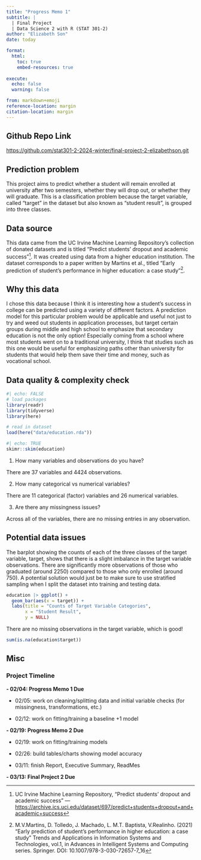 ```yaml
---
title: "Progress Memo 1"
subtitle: |
  | Final Project 
  | Data Science 2 with R (STAT 301-2)
author: "Elizabeth Son"
date: today

format:
  html:
    toc: true
    embed-resources: true
    
execute:
  echo: false
  warning: false

from: markdown+emoji 
reference-location: margin
citation-location: margin
---
```


::: {.callout-tip icon=false}

## Github Repo Link

[https://github.com/stat301-2-2024-winter/final-project-2-elizabethson.git](https://github.com/stat301-2-2024-winter/final-project-2-elizabethson.git)

:::
## Prediction problem
This project aims to predict whether a student will remain enrolled at university after two semesters, whether they will drop out, or whether they will graduate. This is a classification problem because the target variable, called "target" in the dataset but also known as "student result", is grouped into three classes. 

## Data source
This data came from the UC Irvine Machine Learning Repository's collection of donated datasets and is titled "Predict students' dropout and academic success"^[UC Irvine Machine Learning Repository, "Predict students' dropout and academic success" --- [https://archive.ics.uci.edu/dataset/697/predict+students+dropout+and+academic+success](https://archive.ics.uci.edu/dataset/697/predict+students+dropout+and+academic+success)]. It was created using data from a higher education institution. The dataset corresponds to a paper written by Martins et al., titled "Early prediction of student’s performance in higher education: a case study"^[M.V.Martins, D. Tolledo, J. Machado, L. M.T. Baptista, V.Realinho. (2021) "Early prediction of student’s performance in higher education: a case study" Trends and Applications in Information Systems and Technologies, vol.1, in Advances in Intelligent Systems and Computing series. Springer. DOI: 10.1007/978-3-030-72657-7_16].

## Why this data

I chose this data because I think it is interesting how a student's success in college can be predicted using a variety of different factors. A prediction model for this particular problem would be applicable and useful not just to try and weed out students in application processes, but target certain groups during middle and high school to emphasize that secondary education is not the only option! Especially coming from a school where most students went on to a traditional university, I think that studies such as this one would be useful for emphasizing paths other than university for students that would help them save their time and money, such as vocational school. 

## Data quality & complexity check
```r
#| echo: FALSE
# load packages
library(readr)
library(tidyverse)
library(here)

# read in dataset
load(here("data/education.rda"))
```

```r
#| echo: TRUE
skimr::skim(education)
```

1. How many variables and observations do you have?

There are 37 variables and 4424 observations.

2. How many categorical vs numerical variables?

There are 11 categorical (factor) variables and 26 numerical variables.

3. Are there any missingness issues?

Across all of the variables, there are no missing entries in any observation.

## Potential data issues
The barplot showing the counts of each of the three classes of the target variable, target, shows that there is a slight imbalance in the target variable observations. There are significantly more observations of those who graduated (around 2250) compared to those who only enrolled (around 750). A potential solution would just be to make sure to use stratified sampling when I split the dataset into training and testing data. 

```r
education |> ggplot() +
  geom_bar(aes(x = target)) +
  labs(title = "Counts of Target Variable Categories",
       x = "Student Result",
       y = NULL)
```

There are no missing observations in the target variable, which is good!
```r
sum(is.na(education$target))
```

## Misc

### Project Timeline
**- 02/04: Progress Memo 1 Due**

- 02/05: work on cleaning/splitting data and initial variable checks (for missingness, transformations, etc.)

- 02/12: work on fitting/training a baseline +1 model

**- 02/19: Progress Memo 2 Due**

- 02/19: work on fitting/training models

- 02/26: build tables/charts showing model accuracy

- 03/11: finish Report, Executive Summary, ReadMes

**- 03/13: Final Project 2 Due**